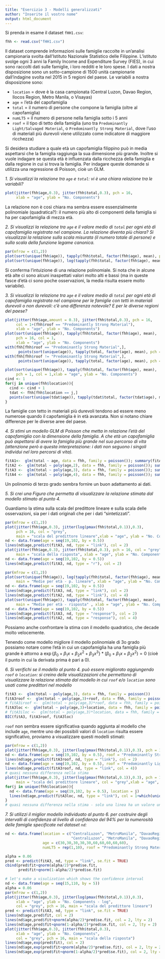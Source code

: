 ```yaml
---
title: "Esercizio 3 - Modelli generalizzati"
author: "Inserite il vostro nome"
output: html_document
---
```


Si prenda in esame il dataset `fHH1.csv`: 

```r
fhh <- read.csv("fHH1.csv")
```

Il dataset comprende informazioni sulle famiglie raccolte in un'analisi campionaria svolta dall'Istituto Nazionale Statistico delle Filippine. L'istituto svolge ogni 3 anni la Family Income and Expenditure Survey (FIES), in cui sono raccolti dati sulle famiglie, i loro redditi e le loro spese. I dati a nostra disposizione sono un sotto-campione di 1500 unità campionarie dall'indagine svolta nel 2015 in 5 regioni del paese. Le variabili a nostra disposizione sono:

- `location` = dove è la casa campionata (Central Luzon, Davao Region, Ilocos Region, Metro Manila, o Visayas)
- `age` = l'età del capofamiglia
- `total` = il numero di persone che compone la famiglia (oltre al capofamiglia)
- `numLT5` =  il numero di persone nella famiglia sotto i 5 anni
- `roof` = il tipo di tetto della famiglia (uno tra `Predominantly Light/Salvaged Material`, o `Predominantly Strong Material`, dove l'uso di materiali più durevoli viene utilizzato come indicatore di maggiore ricchezza)


Si desidera studiare a quale età un capofamiglia filippino può in media aspettarsi che la famiglia raggiunga la sua dimensione più grande. Inoltre si vuole indagare se questa età è influenzata dalla ricchezza della famiglia e dalla regione in cui si trova la famiglia. Per indagare queste domande si utilizza una regressione di Poisson, cioè un GLM. 

*1. Si visualizzi la relazione tra `age` e `total`: vi è una chiara relazione tra le variabili?*


```r
plot(jitter(fhh$age,0.3), jitter(fhh$total,0.3), pch = 16,
     xlab = "age", ylab = "No. Components")
```

La relazione non è così chiara ma sembra essere essenzialmente polinomiale (quadratica?): il numero più alto di componenti della famiglia si ha per capofamiglia di mezza età. 

*2. Si visualizzi la relazione tra `age` e il valore medio di `total` per ogni età di capofamiglia registrata nel campione. La relazione diventa più chiara? Si visualizzai la relazione sulla scala misurata (il numero totale di persone) e sulla scala della funzione legame canonica.*


```r
par(mfrow = c(1,2))
plot(sort(unique(fhh$age)), tapply(fhh$total, factor(fhh$age), mean), pch = 16, col = 1)
plot(sort(unique(fhh$age)), log(tapply(fhh$total, factor(fhh$age), mean)), pch = 16, col = 1)
```

Si conferma l'intuizione di una relazione polinomiale. Si nota che in alcune età alte ci sono alcuni inaspettati valori molto alti e bassi (ma in queste fasce d'età ci sono poche osservazioni, la media risulta essere molto variabile). 

*3. Si visualizzi la relazione tra `age` e il valore medio di `total` per ogni età di capofamiglia registrata nel campione per le famiglie con tetti in materiali durevoli o non durevoli: c'è una differenza notevole? E per le diverse regioni del paese?* 

```r
plot(jitter(fhh$age,amount = 0.3), jitter(fhh$total,0.3), pch = 16, 
     col = 1+(fhh$roof == "Predominantly Strong Material"),
     xlab = "age", ylab = "No. Components")
plot(sort(unique(fhh$age)), tapply(fhh$total, factor(fhh$age), mean), 
     pch = 16, col = 1,
     xlab = "age", ylab = "No. Components")
with(fhh[fhh$roof == "Predominantly Strong Material",],
      points(sort(unique(age)), tapply(total, factor(age), mean), pch = 15, col = 4))
with(fhh[fhh$roof != "Predominantly Strong Material",],
      points(sort(unique(age)), tapply(total, factor(age), mean), pch = 16, col = 3))

plot(sort(unique(fhh$age)), tapply(fhh$total, factor(fhh$age), mean), 
     pch = 1, col = 1,xlab = "age", ylab = "No. Components")
cind <- 1
for(j in unique(fhh$location)){
  cind <- cind + 1
  tdat <- fhh[fhh$location == j,]
  points(sort(unique(tdat$age)), tapply(tdat$total, factor(tdat$age), mean), col = cind, type = "b", pch = 16)
} 
```

La famiglie con tetto in materiali più durevoli tendono ad essere meno numerose quando il capofamiglia è in età avanzata. 
Non si notano chiare differenze per le diverse aree del paese. 

*4. Si stimi un modello GLM di Poisson che metta in relazione l'età del capofamiglia con la dimensione della famiglia. A che età un capofamiglia può aspettarsi di avere la famiglia più grande nel suo percorso di vita (attenzione però a questa interpretazione: i dati non seguono i singoli individui nel loro percorsi di vita).* 


```r
fitA1<-  glm(total ~ age, data = fhh, family = poisson()); summary(fitA1)
fitA2 <-  glm(total ~ poly(age,2), data = fhh, family = poisson()); summary(fitA2)
fitA3 <-  glm(total ~ poly(age,3), data = fhh, family = poisson()); summary(fitA3)
fitA4 <-  glm(total ~ poly(age,4), data = fhh, family = poisson()); summary(fitA4)
```

Un polinomio di terzo grado sembra fornire un buon adattamento ai dati.


*5. Si crei una Figura che permetta di visualizzare la relazione stimata dal modello stimato al punto 4.*

Guardiamo la stima sulla scala del predittore lineare e sulla scala delle osservazioni, sia per i dati originali che per i dati "sintetizzati".


```r
par(mfrow = c(1,2))
plot(jitter(fhh$age,0.3), jitter(log(pmax(fhh$total,0.1)),0.3), 
     pch = 16, col = "grey",
     main = "scala del predittore lineare",xlab = "age", ylab = "No. Components - log")
nd <- data.frame(age = seq(19,102, by = 0.5))
lines(nd$age,predict(fitA3, nd, type = "link"), col = 2)
plot(jitter(fhh$age,0.3), jitter(fhh$total,0.3), pch = 16, col = "grey",
     main = "scala della risposta", xlab = "age", ylab = "No. Components")
nd <- data.frame(age = seq(19,102, by = 0.5))
lines(nd$age,predict(fitA3, nd, type = "r"), col = 2)
```


```r
par(mfrow = c(1,2))
plot(sort(unique(fhh$age)), log(tapply(fhh$total, factor(fhh$age), mean)), 
     main = "Medie per età - p. lineare", xlab = "age", ylab = "No. Components - log", pch = 16, col = 1)
nd <- data.frame(age = seq(19,102, by = 0.5))
lines(nd$age,predict(fitA3, nd, type = "link"), col = 2)
lines(nd$age,predict(fitA2, nd, type = "link"), col = 4)
plot(sort(unique(fhh$age)), tapply(fhh$total, factor(fhh$age), mean), 
     main = "Medie per età - risposta" , xlab = "age", ylab = "No. Components", pch = 16, col = 1)
nd <- data.frame(age = seq(19,102, by = 0.5))
lines(nd$age,predict(fitA3, nd, type = "response"), col = 2)
lines(nd$age,predict(fitA2, nd, type = "response"), col = 4)
```

Possiamo anche confrontare la stima con il modello quadratico, che decade molto velocemente. 

Tenendo come modello migliore il modello polinomiale di 3o grado possiamo notare come l'età in cui un capofamiglia ha una famiglia più grande è attorno a $\exp\{\beta_0 + \beta_1 x + \beta_2 x^2 + \beta_3 x^3\} * (\beta_0 + \beta_1 x + \beta_2 x^2) = 0$ (cioè il punto in cui la derivata prima è pari a 0). 



*6. Si verifichi se il modello al punto 4. può essere migliorato aggiungendo `roof` o `location`: si creino delle visualizzazioni che permettono di visualizzare la relazione stimata dal modello in cui `roof` e/o `location` sono usati come predittori nel modello*  

```r
fitA3 <-  glm(total ~ poly(age,3), data = fhh, family = poisson())
fitA3roof <-  glm(total ~ poly(age,3)+roof, data = fhh, family = poisson()); summary(fitA3roof)
# fitA3iroof <-  glm(total ~ poly(age,3)*roof, data = fhh, family = poisson()); summary(fitA3iroof)
fitA3loc <-  glm(total ~ poly(age,3)+location, data = fhh, family = poisson()); summary(fitA3loc)
# fitA3iloc <-  glm(total ~ poly(age,3)*location, data = fhh, family = poisson()); summary(fitA3iloc)
BIC(fitA3, fitA3roof, fitA3loc)
```

`roof` non sembra essere significativa quando aggiunta al modello che include `age`, mentre uno dei possibili valori di `location` risulta essere significativo, proviamo a visualizzare questi modelli stimati: 

```r
par(mfrow = c(1,2))
plot(jitter(fhh$age,0.3), jitter(log(pmax(fhh$total,0.1)),0.3), pch = 16, main = "scala del predittore lineare",xlab = "age", ylab = "No. Components - log", col = "grey")
nd <- data.frame(age = seq(19,102, by = 0.5), roof = "Predominantly Strong Material")
lines(nd$age,predict(fitA3roof, nd, type = "link"), col = 2)
nd <- data.frame(age = seq(19,102, by = 0.5), roof = "Predominantly Light/Salvaged Material")
lines(nd$age,predict(fitA3roof, nd, type = "link", col = 4))
# quasi nessuna differenza nella stima
plot(jitter(fhh$age,0.3), jitter(log(pmax(fhh$total,0.1)),0.3), pch = 16, 
     main = "scala del predittore lineare", col = "grey",xlab = "age", ylab = "No. Components - log")
for(j in unique(fhh$location)){
  nd <- data.frame(age = seq(19,102, by = 0.5), location = j)
  lines(nd$age,predict(fitA3loc, nd, type = "link"), col = 1+which(unique(fhh$location) == j))
} 
# quasi nessuna differenza nella stima - solo una linea ha un valore un po' diverso 

```

*7. Si utilizzi il miglior modello individuato al punto 6. per costruire degli intervalli di confidenza al livello di confidenza del 94% per la numerosità delle famiglie specificate nel dataset `nd`:*  


```r
nd <- data.frame(location = c("CentralLuzon", "MetroManila", "DavaoRegion","Visayas","IlocosRegion",
                              "CentralLuzon", "MetroManila", "DavaoRegion","Visayas","IlocosRegion"),
                 age = c(30,30,30,30,30,60,60,60,60,60), 
                 numLT5 = rep(1,10), roof = "Predominantly Strong Material")
```

```r
alpha = 0.06
pred <- predict(fitA3, nd, type = "link", se.fit = TRUE)
cbind(pred$fit+qnorm(alpha/2)*pred$se.fit,
      pred$fit+qnorm(1-alpha/2)*pred$se.fit)
```


```r
# let's make a visulization which shows the confidence interval 
nd <- data.frame(age = seq(15,110, by = 5))
alpha = 0.06
par(mfrow = c(1,2))
plot(jitter(fhh$age,0.3), jitter(log(pmax(fhh$total,0.1)),0.3),
     xlab = "age", ylab = "No. Components - log", 
     col = "grey", pch = 16, main = "scala del predittore lineare")
pred <- predict(fitA3, nd, type = "link", se.fit = TRUE)
lines(nd$age,pred$fit, col = 2)
lines(nd$age,pred$fit+qnorm(alpha/2)*pred$se.fit, col = 2, lty = 2)
lines(nd$age,pred$fit+qnorm(1-alpha/2)*pred$se.fit, col = 2, lty = 2)
plot(jitter(fhh$age,0.3), jitter(fhh$total,0.3),
     xlab = "age", ylab = "No. Components", 
     col = "grey", pch = 16, main = "scala della risposta")
lines(nd$age,exp(pred$fit), col = 2)
lines(nd$age,exp(pred$fit+qnorm(alpha/2)*pred$se.fit), col = 2, lty = 2)
lines(nd$age,exp(pred$fit+qnorm(1-alpha/2)*pred$se.fit), col = 2, lty = 2)
```


